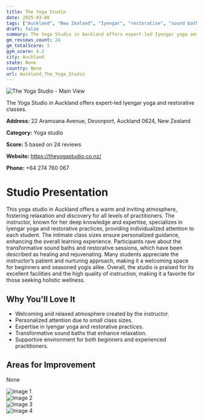```yaml
---
title: The Yoga Studio
date: 2025-03-08
tags: ["Auckland", "New Zealand", "Iyengar", "restorative", "sound bath", "atmosphere", "intimacy", "Auckland"]  
draft: false
summary: The Yoga Studio in Auckland offers expert-led Iyengar yoga and restorative classes.
gm_reviews_count: 24
gm_totalScore: 5
gym_score: 4.2
city: Auckland
state: None
country: None
url: Auckland_The_Yoga_Studio
---
```


<div className="aspect-[16/9] relative my-8">
  <img 
    src="https://lh5.googleusercontent.com/p/AF1QipNGZyBRchg5ZLfW0iSNjWswtElOdCkUW2mpjvgF=w1920-h1080-k-no"
    alt="The Yoga Studio - Main View"
    className="object-cover absolute inset-0 w-full h-full rounded-lg"
  />
</div>

The Yoga Studio in Auckland offers expert-led Iyengar yoga and restorative classes.

**Address:** 22 Aramoana Avenue, Devonport, Auckland 0624, New Zealand

**Category:** Yoga studio

**Score:** 5 based on 24 reviews

**Website:** https://theyogastudio.co.nz/

**Phone:** +64 274 760 067

# Studio Presentation

This yoga studio in Auckland offers a warm and inviting atmosphere, fostering relaxation and discovery for all levels of practitioners. The instructor, known for her deep knowledge and expertise, specializes in Iyengar yoga and restorative practices, providing individualized attention to each student. The intimate class sizes ensure personalized guidance, enhancing the overall learning experience. Participants rave about the transformative sound baths and restorative sessions, which have been described as healing and rejuvenating. Many students appreciate the instructor’s patient and nurturing approach, making it a welcoming space for beginners and seasoned yogis alike. Overall, the studio is praised for its excellent facilities and the high quality of instruction, making it a favorite for those seeking holistic wellness.

## Why You'll Love It

- Welcoming and relaxed atmosphere created by the instructor.
- Personalized attention due to small class sizes.
- Expertise in Iyengar yoga and restorative practices.
- Transformative sound baths that enhance relaxation.
- Supportive environment for both beginners and experienced practitioners.

## Areas for Improvement

None

<div className="grid grid-cols-1 xl:grid-cols-2 gap-4 my-8">
<div className="aspect-[4/3] relative"><img src="https://lh5.googleusercontent.com/p/AF1QipN5r21je7k3vk0HnZVYtiKm4wumisXW73k-7EkI=w1920-h1080-k-no" alt="Image 1" className="object-cover absolute inset-0 w-full h-full rounded-lg" /></div>
<div className="aspect-[4/3] relative"><img src="https://lh5.googleusercontent.com/p/AF1QipPwwxjeM9ixCv4dxox1i0mv_NqyLdNgQc7bTDFp=w1920-h1080-k-no" alt="Image 2" className="object-cover absolute inset-0 w-full h-full rounded-lg" /></div>
<div className="aspect-[4/3] relative"><img src="https://lh5.googleusercontent.com/p/AF1QipMpNwcYHq9EUiaQ0bq7RAAUjjgp58hlRRiyCnS9=w1920-h1080-k-no" alt="Image 3" className="object-cover absolute inset-0 w-full h-full rounded-lg" /></div>
<div className="aspect-[4/3] relative"><img src="https://lh5.googleusercontent.com/p/AF1QipOfuNiFTpcIA0W6V9ye6ckfny4WUV4KPNr1kVyl=w1920-h1080-k-no" alt="Image 4" className="object-cover absolute inset-0 w-full h-full rounded-lg" /></div>
</div>